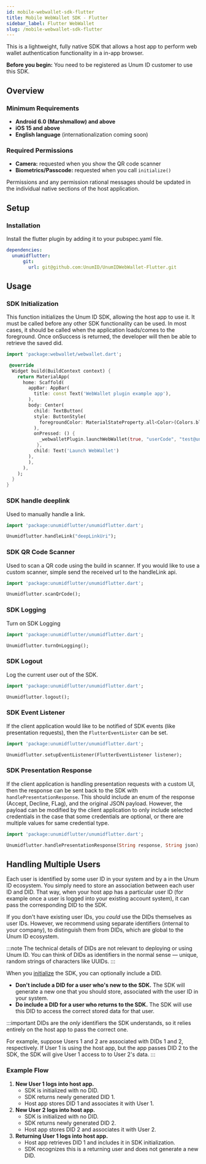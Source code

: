 ```yaml
---
id: mobile-webwallet-sdk-flutter
title: Mobile WebWallet SDK - Flutter
sidebar_label: Flutter WebWallet
slug: /mobile-webwallet-sdk-flutter
---
```



This is a lightweight, fully native SDK that allows a host app to perform web wallet authentication functionality in a in-app browser. 

**Before you begin:** You need to be registered as Unum ID customer to use this SDK.

## Overview

### Minimum Requirements
- **Android 6.0 (Marshmallow) and above**
- **iOS 15 and above**
- **English language** (internationalization coming soon)

### Required Permissions
- **Camera:** requested when you show the QR code scanner
- **Biometrics/Passcode:** requested when you call `initialize()`

Permissions and any permission rational messages should be updated in the individual native sections of the host application.

## Setup

### Installation

Install the flutter plugin by adding it to your pubspec.yaml file.

```yaml
dependencies:
  unumidflutter:
      git:
        url: git@github.com:UnumID/UnumIDWebWallet-Flutter.git
```

## Usage

### SDK Initialization

This function initializes the Unum ID SDK, allowing the host app to use it. It must be called before any other SDK functionality can be used. In most cases, it should be called when the application loads/comes to the foreground. Once onSuccess is returned, the developer will then be able to retrieve the saved did.

```dart
import 'package:webwallet/webwallet.dart';

 @override
  Widget build(BuildContext context) {
    return MaterialApp(
      home: Scaffold(
        appBar: AppBar(
          title: const Text('WebWallet plugin example app'),
        ),
        body: Center(
          child: TextButton(
          style: ButtonStyle(
            foregroundColor: MaterialStateProperty.all<Color>(Colors.blue),
          ),
          onPressed: () {
            _webwalletPlugin.launchWebWallet(true, "userCode", "test@unumid.co", "issuerDid");
           },
          child: Text('Launch WebWallet')
        ),
        ),
      ),
    );
  }
}
```

### SDK handle deeplink

Used to manually handle a link.

```dart
import 'package:unumidflutter/unumidflutter.dart';

Unumidflutter.handleLink("deepLinkUri");
```


### SDK QR Code Scanner

Used to scan a QR code using the build in scanner. If you would like to use a custom scanner, simple send the received url to the handleLink api.

```dart
import 'package:unumidflutter/unumidflutter.dart';

Unumidflutter.scanQrCode();
```

### SDK Logging

Turn on SDK Logging

```dart
import 'package:unumidflutter/unumidflutter.dart';

Unumidflutter.turnOnLogging();
```

### SDK Logout

Log the current user out of the SDK.

```dart
import 'package:unumidflutter/unumidflutter.dart';

Unumidflutter.logout();
```

### SDK Event Listener

If the client application would like to be notified of SDK events (like presentation requests), then the `FlutterEventLister` can be set.

```dart
import 'package:unumidflutter/unumidflutter.dart';

Unumidflutter.setupEventListener(FlutterEventListener listener);
```

### SDK Presentation Response

If the client application is handling presentation requests with a custom UI, then the response can be sent back to the SDK with `handlePresentationResponse`.
This should include an enum of the response (Accept, Decline, FLag), and the original JSON payload. However, the payload can be modified by the client application to only include selected credentials in the case that some credentials are optional, or there are multiple values for same credential type.

```dart
import 'package:unumidflutter/unumidflutter.dart';

Unumidflutter.handlePresentationResponse(String response, String json);
```

## Handling Multiple Users

Each user is identified by some user ID in your system and by a <Tip type="DID"/> in the Unum ID ecosystem. You simply need to store an association between each user ID and DID. That way, when your host app has a particular user ID (for example once a user is logged into your existing account system), it can pass the corresponding DID to the SDK.

If you don't have existing user IDs, you *could* use the DIDs themselves as user IDs. However, we recommend using separate identifiers (internal to your company), to distinguish them from DIDs, which are global to the Unum ID ecosystem.

:::note
The technical details of DIDs are not relevant to deploying or using Unum ID. You can think of DIDs as identifiers in the normal sense — unique, random strings of characters like UUIDs.
:::

When you [initialize](#initialize) the SDK, you can optionally include a DID.
- **Don't include a DID for a user who's new to the SDK.** The SDK will generate a new one that you should store, associated with the user ID in your system.
- **Do include a DID for a user who returns to the SDK.** The SDK will use this DID to access the correct stored data for that user.

:::important
DIDs are the *only* identifiers the SDK understands, so it relies entirely on the host app to pass the correct one.

For example, suppose Users 1 and 2 are associated with DIDs 1 and 2, respectively. If User 1 is using the host app, but the app passes DID 2 to the SDK, the SDK will give User 1 access to to User 2's data.
:::

### Example Flow

1. **New User 1 logs into host app.**
    - SDK is initialized with no DID.
    - SDK returns newly generated DID 1.
    - Host app stores DID 1 and associates it with User 1.
2. **New User 2 logs into host app.**
    - SDK is initialized with no DID.
    - SDK returns newly generated DID 2.
    - Host app stores DID 2 and associates it with User 2.
3. **Returning User 1 logs into host app.**
    - Host app retrieves DID 1 and includes it in SDK initialization.
    - SDK recognizes this is a returning user and does not generate a new DID.